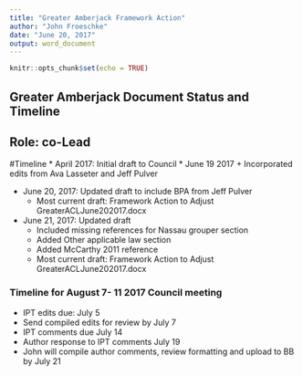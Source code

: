 ```yaml
---
title: "Greater Amberjack Framework Action"
author: "John Froeschke"
date: "June 20, 2017"
output: word_document
---
```


```r
knitr::opts_chunk$set(echo = TRUE)
```

## Greater Amberjack Document Status and Timeline

## Role: co-Lead

#Timeline
* April 2017: Initial draft to Council
* June 19 2017
    + Incorporated edits from Ava Lasseter and Jeff Pulver

* June 20, 2017: Updated draft to include BPA from Jeff Pulver
    + Most current draft: Framework Action to Adjust GreaterACLJune202017.docx
* June 21, 2017: Updated draft 
    + Included missing references for Nassau grouper section 
    + Added Other applicable law section
    + Added McCarthy 2011 reference
    + Most current draft: Framework Action to Adjust GreaterACLJune202017.docx
    
### Timeline for August 7- 11 2017 Council meeting  
* IPT edits due: July 5
* Send compiled edits for review by July 7
* IPT comments due July 14
* Author response to IPT comments July 19
* John will compile author comments, review formatting and upload to BB by July 21